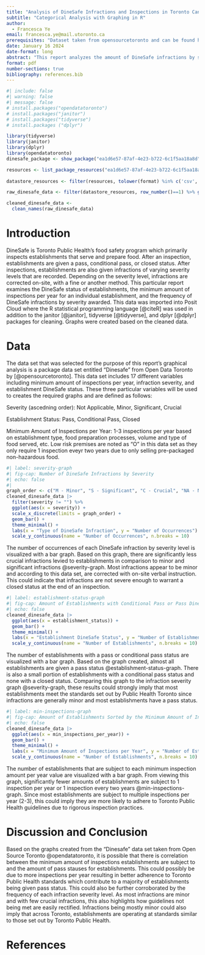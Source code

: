 ```yaml
---
title: "Analysis of DineSafe Infractions and Inspections in Toronto Canada"
subtitle: "Categorical Analysis with Graphing in R"
author:
  - Francesca Ye
email: francesca.ye@mail.utoronto.ca
prerequisites: "Dataset taken from opensourcetoronto and can be found here: https://open.toronto.ca/dataset/dinesafe/"
date: January 16 2024 
date-format: long
abstract: "This report analyzes the amount of DineSafe infractions by severity level in addition to the number of establishments by DineSafe status and the frequency of inspections. In order to gain an idea of the statistics of DineSafe, bar graphs were created in order to visualize the DineSafe status of establishments, the minimum amount of inspections per year for an individual establishment, and the frequency of DineSafe infractions by severity awarded. Based off the graphs created, establishments are generally more likely to be subject to 2-3 inspections per year and a majority of infractions are of minor severity. This might relate to the signficantly higher amount of DineSafe pass statuses in comparison to condition pass statuses."
format: pdf
number-sections: true
bibliography: references.bib
---
```


```r
#| include: false
#| warning: false
#| message: false
# install.packages("opendatatoronto")
# install.packages("janitor")
# install.packages("tidyverse")
# install.packages ("dplyr")

library(tidyverse)
library(janitor)
library(dplyr)
library(opendatatoronto)
dinesafe_package <- show_package("ea1d6e57-87af-4e23-b722-6c1f5aa18a8d")

resources <- list_package_resources("ea1d6e57-87af-4e23-b722-6c1f5aa18a8d")
	
datastore_resources <- filter(resources, tolower(format) %in% c('csv', 'geojson'))

raw_dinesafe_data <- filter(datastore_resources, row_number()==1) %>% get_resource()

cleaned_dinesafe_data <-
  clean_names(raw_dinesafe_data)
```

# Introduction
DineSafe is Toronto Public Health's food safety program which primarily inspects establishments that serve and prepare food. After an inspection, establishments are given a pass, conditional pass, or closed status. After inspections, establishments are also given infractions of varying severity levels that are recorded. Depending on the severity level, infractions are corrected on-site, with a fine or another method. This particular report examines the DineSafe status of establishments, the minimum amount of inspections per year for an individual establishment, and the frequency of DineSafe infractions by severity awarded. This data was imported into Posit Cloud where the R statistical programming language [@citeR] was used in addition to the janitor [@janitor], tidyverse [@tidyverse], and dplyr [@dplyr] packages for cleaning. Graphs were created based on the cleaned data. 

# Data
The data set that was selected for the purpose of this report's graphical analysis is a package data set entitled "Dinesafe" from Open Data Toronto by [@opensourcetoronto]. This data set includes 17 different variables including minimum amount of inspections per year, infraction severity, and establishment DineSafe status. These three particular variables will be used to creates the required graphs and are defined as follows:

Severity (ascedning order): Not Applicable, Minor, Significant, Crucial

Establishment Status: Pass, Conditional Pass, Closed

Minimum Amount of Inspections per Year: 1-3 inspections per year based on establishment type, food preparation processes, volume and type of food served, etc. Low risk premises are noted as "O" in this data set as they only require 1 inspection eveyr two years due to only selling pre-packaged non-hazardous food. 

```r
#| label: severity-graph
#| fig-cap: Number of DineSafe Infractions by Severity
#| echo: false
#| 
graph_order <- c("M - Minor", "S - Significant", "C - Crucial", "NA - Not Applicable")
cleaned_dinesafe_data |>
  filter(severity != "") %>%
  ggplot(aes(x = severity)) +
  scale_x_discrete(limits = graph_order) +
  geom_bar() +
  theme_minimal() +
  labs(x = "Type of DineSafe Infraction", y = "Number of Occurrences") +
  scale_y_continuous(name = "Number of Occurrences", n.breaks = 10)
```

The number of occurrences of each DineSafe infraction by severity level is visualized with a bar graph. Based on this graph, there are significantly less crucial infractions levied to establishments in comparison to minor and significant infractions @severity-graph. Most infractions appear to be minor and according to this data set, are corrected with on-site verbal instruction. This could indicate that infractions are not severe enough to warrant a closed status at the end of an inspection. 


```r
#| label: establishment-status-graph
#| fig-cap: Amount of Establishments with Conditional Pass or Pass DineSafe Status'
#| echo: false
cleaned_dinesafe_data |>
  ggplot(aes(x = establishment_status)) +
  geom_bar() +
  theme_minimal() +
  labs(x = "Establishment DineSafe Status", y = "Number of Establishments") +
  scale_y_continuous(name = "Number of Establishments", n.breaks = 10)
```

The number of establishments with a pass or conditional pass status are visualized with a bar graph. Based on the graph created, almost all establishments are given a pass status @establishment-status-graph. There is also a small portion of establishments with a conditional pass status and none with a closed status. Comparing this graph to the infraction severity graph @severity-graph, these results could strongly imply that most establishments meet the standards set out by Public Health Toronto since infractions are generally minor and most establishments have a pass status. 

```r
#| label: min-inspections-graph
#| fig-cap: Amount of Establishments Sorted by the Minimum Amount of Inspections per Year
#| echo: false
cleaned_dinesafe_data |>
  ggplot(aes(x = min_inspections_per_year)) +
  geom_bar() +
  theme_minimal() +
  labs(x = "Minimum Amount of Inspections per Year", y = "Number of Establishments") +
  scale_y_continuous(name = "Number of Establishments", n.breaks = 10)
```

The number of establishments that are subject to each minimum inspection amount per year value are visualized with a bar graph. From viewing this graph, significantly fewer amounts of establishments are subject to 1 inspection per year or 1 inspection every two years @min-inspections-graph. Since most establishments are subject to multiple inspections per year (2-3), this could imply they are more likely to adhere to Toronto Public Health guidelines due to rigorous inspection practices. 

# Discussion and Conclusion

Based on the graphs created from the "Dinesafe" data set taken from Open Source Toronto @opendatatoronto, it is possible that there is correlation between the minimum amount of inspections establishments are subject to and the amount of pass stauses for establishments. This could possibly be due to more inspections per year resulting in better adherence to Toronto Public Health standards which contribute to a majority of establishments being given pass status. This could also be further corroborated by the frequency of each infraction severity level. As most infractions are minor and with few crucial infractions, this also highlights how guidelines not being met are easily rectified. Infractions being mostly minor could also imply that across Toronto, establishments are operating at standards similar to those set out by Toronto Public Health. 

# References


